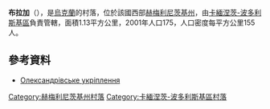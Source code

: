 {{coord|48|31|16|N|26|30|59|E|scale:100000|display=title}}

'''布拉加'''（{{lang-uk|Брага}}），是[[烏克蘭|烏克蘭]]的村落，位於該國西部[[赫梅利尼茨基州|赫梅利尼茨基州]]，由[[卡緬涅茨-波多利斯基區|卡緬涅茨-波多利斯基區]]負責管轄，面積1.13平方公里，2001年人口175，人口密度每平方公里155人。

==參考資料==
* [http://www.castles.com.ua/braga.html Олександрівське укріплення] {{Wayback|url=http://www.castles.com.ua/braga.html |date=20200629211837 }}

{{DEFAULTSORT:Брага}}
[[Category:赫梅利尼茨基州村落|Category:赫梅利尼茨基州村落]]
[[Category:卡緬涅茨-波多利斯基區村落|Category:卡緬涅茨-波多利斯基區村落]]


{{Khmelnytskyi-geo-stub}}